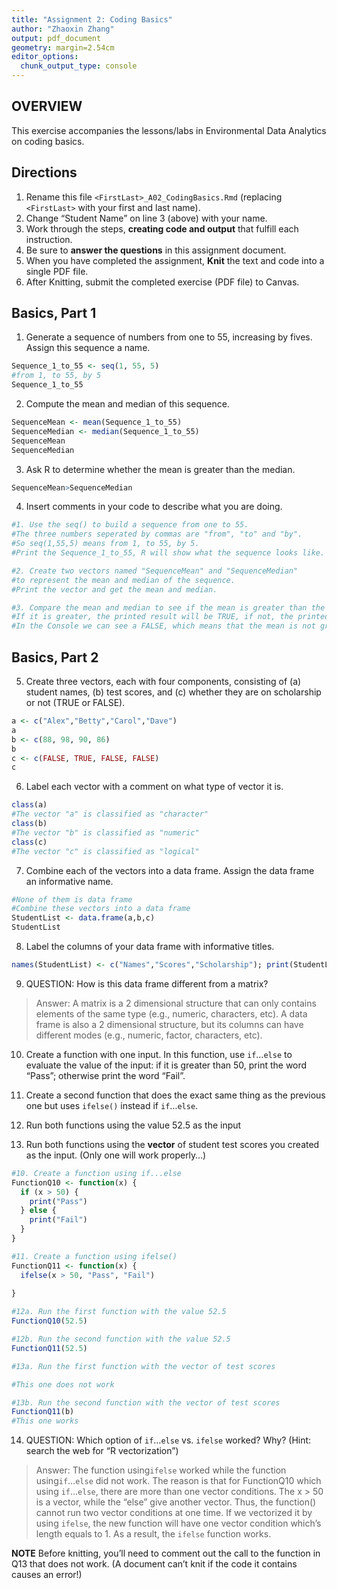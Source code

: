 ```yaml
---
title: "Assignment 2: Coding Basics"
author: "Zhaoxin Zhang"
output: pdf_document
geometry: margin=2.54cm
editor_options: 
  chunk_output_type: console
---
```


## OVERVIEW

This exercise accompanies the lessons/labs in Environmental Data Analytics on coding basics.

## Directions

1.  Rename this file `<FirstLast>_A02_CodingBasics.Rmd` (replacing `<FirstLast>` with your first and last name).
2.  Change "Student Name" on line 3 (above) with your name.
3.  Work through the steps, **creating code and output** that fulfill each instruction.
4.  Be sure to **answer the questions** in this assignment document.
5.  When you have completed the assignment, **Knit** the text and code into a single PDF file.
6.  After Knitting, submit the completed exercise (PDF file) to Canvas.

## Basics, Part 1

1.  Generate a sequence of numbers from one to 55, increasing by fives. Assign this sequence a name.
```r
Sequence_1_to_55 <- seq(1, 55, 5)
#from 1, to 55, by 5
Sequence_1_to_55
```

2.  Compute the mean and median of this sequence.
```r
SequenceMean <- mean(Sequence_1_to_55)
SequenceMedian <- median(Sequence_1_to_55)
SequenceMean
SequenceMedian
```

3.  Ask R to determine whether the mean is greater than the median.
```r
SequenceMean>SequenceMedian
```

4.  Insert comments in your code to describe what you are doing.

```r
#1. Use the seq() to build a sequence from one to 55. 
#The three numbers seperated by commas are "from", "to" and "by". 
#So seq(1,55,5) means from 1, to 55, by 5. 
#Print the Sequence_1_to_55, R will show what the sequence looks like. 

#2. Create two vectors named "SequenceMean" and "SequenceMedian" 
#to represent the mean and median of the sequence. 
#Print the vector and get the mean and median.

#3. Compare the mean and median to see if the mean is greater than the median. 
#If it is greater, the printed result will be TRUE, if not, the printed result will be FALSE.
#In the Console we can see a FALSE, which means that the mean is not greater than the median.
```

## Basics, Part 2

5.  Create three vectors, each with four components, consisting of (a) student names, (b) test scores, and (c) whether they are on scholarship or not (TRUE or FALSE).
```r
a <- c("Alex","Betty","Carol","Dave")
a
b <- c(88, 98, 90, 86)
b
c <- c(FALSE, TRUE, FALSE, FALSE)
c
```

6.  Label each vector with a comment on what type of vector it is.
```r
class(a)
#The vector "a" is classified as "character"
class(b)
#The vector "b" is classified as "numeric"
class(c)
#The vector "c" is classified as "logical"
```

7.  Combine each of the vectors into a data frame. Assign the data frame an informative name.
```r
#None of them is data frame
#Combine these vectors into a data frame
StudentList <- data.frame(a,b,c)
StudentList
```

8.  Label the columns of your data frame with informative titles.

```r
names(StudentList) <- c("Names","Scores","Scholarship"); print(StudentList)
```

9.  QUESTION: How is this data frame different from a matrix?

> Answer: A matrix is a 2 dimensional structure that can only contains elements of the same type (e.g., numeric, characters, etc). A data frame is also a 2 dimensional structure, but its columns can have different modes (e.g., numeric, factor, characters, etc). 

10. Create a function with one input. In this function, use `if`...`else` to evaluate the value of the input: if it is greater than 50, print the word "Pass"; otherwise print the word "Fail". 

11. Create a second function that does the exact same thing as the previous one but uses `ifelse()` instead if `if`...`else `. 

12. Run both functions using the value 52.5 as the input

13. Run both functions using the **vector** of student test scores you created as the input. (Only one will work properly...)

```r
#10. Create a function using if...else
FunctionQ10 <- function(x) {
  if (x > 50) {
    print("Pass")
  } else {
    print("Fail")
  }
}

#11. Create a function using ifelse()
FunctionQ11 <- function(x) {
  ifelse(x > 50, "Pass", "Fail")
  
}

#12a. Run the first function with the value 52.5
FunctionQ10(52.5)

#12b. Run the second function with the value 52.5
FunctionQ11(52.5)

#13a. Run the first function with the vector of test scores

#This one does not work

#13b. Run the second function with the vector of test scores
FunctionQ11(b)
#This one works
```

14. QUESTION: Which option of `if`...`else` vs. `ifelse` worked? Why? (Hint: search the web for "R vectorization")

> Answer: The function using`ifelse` worked while the function using`if`...`else` did not work. The reason is that for FunctionQ10 which using `if`...`else`, there are more than one vector conditions. The x > 50 is a vector, while the "else" give another vector. Thus, the function() cannot run two vector conditions at one time. If we vectorized it by using `ifelse`, the new function will have one vector condition which's length equals to 1. As a result, the `ifelse` function works.


**NOTE** Before knitting, you'll need to comment out the call to the function in Q13 that does not work. (A document can't knit if the code it contains causes an error!)